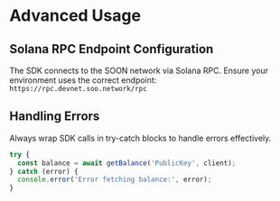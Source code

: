 # Advanced Usage

## Solana RPC Endpoint Configuration
The SDK connects to the SOON network via Solana RPC. Ensure your environment uses the correct endpoint:
`https://rpc.devnet.soo.network/rpc`

## Handling Errors
Always wrap SDK calls in try-catch blocks to handle errors effectively.
```javascript
try {
  const balance = await getBalance('PublicKey', client);
} catch (error) {
  console.error('Error fetching balance:', error);
}
